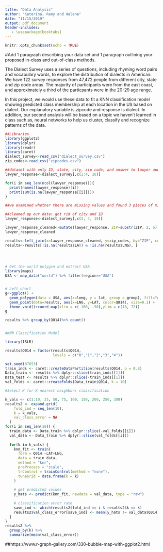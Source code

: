 ```yaml
---
title: "Data Analysis"
author: "Katerina, Remy and Helena"
date: "11/15/2019"
output: pdf_document 
header-includes:
   - \usepackage{booktabs}
---
```


```r
knitr::opts_chunk$set(echo = TRUE)
```
#Add 1 paragraph describing your data set and 1 paragraph outlining your proposed in-class and out-of-class methods.

The Dialect Survey uses a series of questions, including rhyming word pairs and vocabulary words, to explore the distribution of dialects in American. We have 122 survey responses from 47,472 people from different city, state and zip code areas. The majority of participants were from the east coast, and approximately a third of the particpants were in the 20-29 age range.

In this project, we would use these data to fit a KNN classification model showing predicted class membership at each location in the US based on dialect. Our explanatory variable is zipcode and response is dialect. In addition, our second analysis will be based on a topic we haven't learned in class such as, neural networks to help us cluster, classify and recognize patterns of the data.  

```r
##Libraries
library(ggplot2)
library(dplyr)
library(readr)
library(caret)
dialect_survey<-read_csv("dialect_survey.csv")
zip_codes<-read_csv("zipcodes.csv")

##dataset with only ID, state, city, zip code, and answer to lawyer question
lawyer_response<-dialect_survey[,c(1:4, 18)]

for(i in seq_len(ncol(lawyer_response))){
  print(names(lawyer_response)[i])
  print(sum(is.na(lawyer_response[[i]])))
}

##we examined whether there are missing values and found 3 pieces of missing data for state, and 537 for city. However, there are no missing data values for zip code. We will use zip code as our explanatory variable.

##cleaned up our data: got rid of city and ID
lawyer_response<-dialect_survey[,c(3, 4, 18)]

lawyer_response_cleaned<-mutate(lawyer_response, ZIP=substr(ZIP, 2, 6))
lawyer_response_cleaned

results<-left_join(x=lawyer_response_cleaned, y=zip_codes, by="ZIP", copy=FALSE)
results<-results[!is.na(results$LAT) & !is.na(results$LNG), ]




# Get the world polygon and extract USA
library(maps)
USA <- map_data("world") %>% filter(region=="USA")


# Left chart
g<-ggplot() +
  geom_polygon(data = USA, aes(x=long, y = lat, group = group), fill="grey") +
  geom_point(data=results, aes(x=LNG, y=LAT, color=Q014), size=0.1) + 
  theme_void()+coord_map(xlim = c(-180, -50),ylim = c(18, 72))
g

results %>% group_by(Q014)%>% count()


#KNN Classification Model

library(ISLR)

results$Q014 = factor(results$Q014,
                      levels = c("0","1","2","3","4"))

set.seed(87053)
train_inds <- caret::createDataPartition(results$Q014, p = 0.8)
Data_train <- results %>% dplyr::slice(train_inds[[1]])
Data_test <- results %>% dplyr::slice(-train_inds[[1]])
val_folds <- caret::createFolds(Data_train$Q014, k = 10)

#Select K for K nearest neighbors classification 

k_vals <- c(1:10, 25, 50, 75, 100, 150, 200, 250, 300)
results2 <- expand.grid(
    fold_ind = seq_len(10),
    k = k_vals,
    val_class_error = NA
  )
for(i in seq_len(10)) {
  train_data <- Data_train %>% dplyr::slice(-val_folds[[i]])
  val_data <- Data_train %>% dplyr::slice(val_folds[[i]])
  
  for(k in k_vals) {
    knn_fit <- train(
      form = Q014 ~LAT+LNG,
      data = train_data,
      method = "knn",
      preProcess = "scale",
      trControl = trainControl(method = "none"),
      tuneGrid = data.frame(k = k)
    )
    
    # get predicted values
    y_hats <- predict(knn_fit, newdata = val_data, type = "raw")
  
    # classification error rate
    save_ind <- which(results2$fold_ind == i & results2$k == k)
    results2$val_class_error[save_ind] <- mean(y_hats != val_data$Q014)
  }
}
results2 %>%
  group_by(k) %>%
  summarize(mean(val_class_error))
```

##https://www.r-graph-gallery.com/330-bubble-map-with-ggplot2.html

